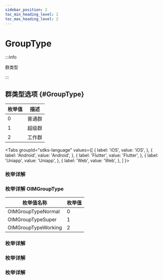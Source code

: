 ```yaml
---
sidebar_position: 2
toc_min_heading_level: 2
toc_max_heading_level: 2
---
```


# GroupType

:::info

群类型

:::

## 群类型选项 {#GroupType}

| 枚举值 | 描述   |
| ------ | ------ |
| 0      | 普通群 |
| 1      | 超级群 |
| 2      | 工作群 |

<Tabs
groupId="sdks-language"
values={[
{ label: 'iOS', value: 'iOS', },
{ label: 'Android', value: 'Android', },
{ label: 'Flutter', value: 'Flutter', },
{ label: 'Uniapp', value: 'Uniapp', },
{ label: 'Web', value: 'Web', },
]
}>

<TabItem value="Flutter">

### 枚举详解

</TabItem>

<TabItem value="iOS">

### 枚举详解 OIMGroupType

| 枚举值名称          | 枚举值 |
| ------------------- | ------ |
| OIMGroupTypeNormal  | 0      |
| OIMGroupTypeSuper   | 1      |
| OIMGroupTypeWorking | 2      |

</TabItem>

<TabItem value="Android">

### 枚举详解

</TabItem>

<TabItem value="Web">

### 枚举详解

</TabItem>

<TabItem value="Uniapp">

### 枚举详解

</TabItem>

</Tabs>
